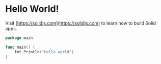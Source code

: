 
# Hello World!

<Counter />

Visit [https://solidjs.com](https://solidjs.com) to learn how to build Solid apps.

```go
package main

func main() {
    fmt.Println("Hello world")
}
```
